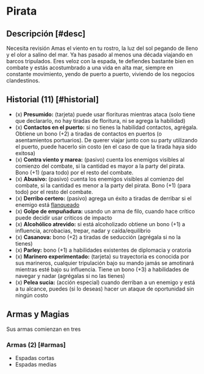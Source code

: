 
# Pirata

<Bleed>
  <Screenshot src={piratePic} alt="placeholder" full />
</Bleed>

## Descripción [#desc]

<Callout type="warning" emoji="🔎">
  Necesita revisión
</Callout>
Amas el viento en tu rostro, la luz del sol pegando de lleno y el olor a salino del
mar. Ya has pasado al menos una década viajando en barcos tripulados. Eres veloz
con la espada, te defiendes bastante bien en combate y estás acostumbrado a una vida
en alta mar, siempre en constante movimiento, yendo de puerto a puerto, viviendo
de los negocios clandestinos.

## Historial (11) [#historial]

- (x) **Presumido:** (tarjeta) puede usar florituras mientras ataca (solo tiene que declararlo, no hay tiradas de floritura, ni se agrega la habilidad)
- (x) **Contactos en el puerto:** si no tienes la habilidad contactos, agrégala. Obtiene un bono (+2) a tiradas de contactos en puertos (o asentamientos portuarios). De querer viajar junto con su party utilizando el puerto, puede hacerlo sin costo (en el caso de que la tirada haya sido exitosa)
- (x) **Contra viento y marea:** (pasivo) cuenta los enemigos visibles al comienzo del combate, si la cantidad es mayor a la party del pirata. Bono (+1) (para todo) por el resto del combate.
- (x) **Abusivo:** (pasivo) cuenta los enemigos visibles al comienzo del combate, si la cantidad es menor a la party del pirata. Bono (+1) (para todo) por el resto del combate.
- (x) **Derribo certero:** (pasivo) agrega un éxito a tiradas de derribar si el enemigo está [flanqueado](/docs/ruling-combat/02#2-5-1)
- (x) **Golpe de empuñadura:** usando un arma de filo, cuando hace crítico puede decidir usar criticos de impacto
- (x) **Alcohólico atrevido:** si está alcoholizado obtiene un bono (+1) a influencia, acrobacias, trepar, nadar y caída/equilibrio
- (x) **Casanova:** bono (+2) a tiradas de seducción (agrégala si no la tienes)
- (x) **Parley:** bono (+1) a habilidades existentes de diplomacia y oratoria
- (x) **Marinero experimentado:** (tarjeta) su trayectoria es conocida por sus marineros, cualquier tripulación bajo su mando jamás se amotinará mientras esté bajo su influencia. Tiene un bono (+3) a habilidades de navegar y nadar (agrégalas si no las tienes)
- (x) **Pelea sucia:** (acción especial) cuando derriban a un enemigo y está a tu alcance, puedes (si lo deseas) hacer un ataque de oportunidad sin ningún costo

## Armas y Magias
Sus armas comienzan en tres

### Armas (2) [#armas]

- Espadas cortas
- Espadas medias
